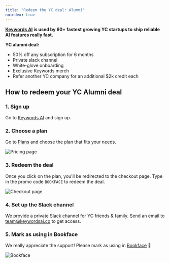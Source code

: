 ```yaml
---
title: "Redeem the YC deal: Alumni"
noindex: true
---
```

**[Keywords AI](https://www.keywordsai.co) is used by 60+ fastest growing YC startups to ship reliable AI features really fast.**

**YC alumni deal:**

- 50% off any subscription for 6 months
- Private slack channel
- White-glove onboarding
- Exclusive Keywords merch
- Refer another YC company for an additional $2k credit each

## How to redeem your YC Alumni deal

### 1. Sign up
Go to [Keywords AI](https://www.keywordsai.co) and sign up.

### 2. Choose a plan
Go to [Plans](https://platform.keywordsai.co/platform/api/plans) and choose the plan that fits your needs.

<Frame>
<img src="https://keywordsai-static.s3.us-east-1.amazonaws.com/docs/ops/keywords-pricing.png" alt="Pricing page" />
</Frame>

### 3. Redeem the deal
Once you click on the plan, you'll be redirected to the checkout page. Type in the promo code `BOOKFACE` to redeem the deal.

<Frame>
<img src="https://keywordsai-static.s3.us-east-1.amazonaws.com/docs/ops/stripe.png" alt="Checkout page" />
</Frame>

### 4. Set up the Slack channel
We provide a private Slack channel for YC friends & family. Send an email to [team@keywordsai.co](mailto:team@keywordsai.co) to get access.

### 5. Mark as using in Bookface
We really appreciate the support! Please mark as using in [Bookface](https://bookface.ycombinator.com/deals/2541?query=key) 🙏
<Frame>
<img src="https://keywordsai-static.s3.us-east-1.amazonaws.com/docs/ops/bookface.png" alt="Bookface" />
</Frame>